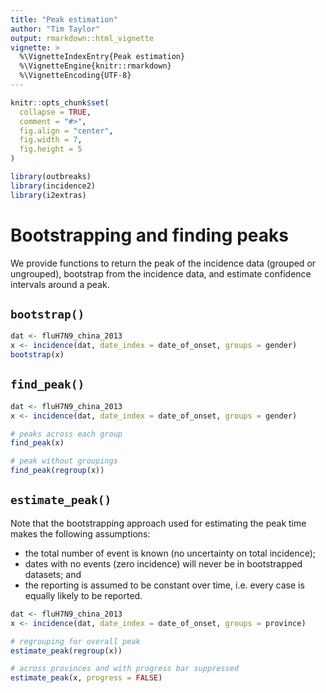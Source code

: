 ```yaml
---
title: "Peak estimation"
author: "Tim Taylor"
output: rmarkdown::html_vignette
vignette: >
  %\VignetteIndexEntry{Peak estimation}
  %\VignetteEngine{knitr::rmarkdown}
  %\VignetteEncoding{UTF-8}
---
```


```r
knitr::opts_chunk$set(
  collapse = TRUE,
  comment = "#>",
  fig.align = "center",
  fig.width = 7,
  fig.height = 5
)
```

```r
library(outbreaks)
library(incidence2)
library(i2extras) 
```

# Bootstrapping and finding peaks

We provide functions to return the peak of the incidence data (grouped or 
ungrouped), bootstrap from the incidence data, and estimate confidence intervals
around a peak.

## `bootstrap()`
```r
dat <- fluH7N9_china_2013
x <- incidence(dat, date_index = date_of_onset, groups = gender)
bootstrap(x)
```

## `find_peak()`
```r
dat <- fluH7N9_china_2013
x <- incidence(dat, date_index = date_of_onset, groups = gender)

# peaks across each group
find_peak(x)

# peak without groupings
find_peak(regroup(x))
```

## `estimate_peak()`
Note that the bootstrapping approach used for estimating the peak time makes
the following assumptions:

- the total number of event is known (no uncertainty on total incidence);
- dates with no events (zero incidence) will never be in bootstrapped datasets; and
- the reporting is assumed to be constant over time, i.e. every case is
  equally likely to be reported.

```r
dat <- fluH7N9_china_2013
x <- incidence(dat, date_index = date_of_onset, groups = province)

# regrouping for overall peak
estimate_peak(regroup(x))

# across provinces and with progress bar suppressed
estimate_peak(x, progress = FALSE)
```
